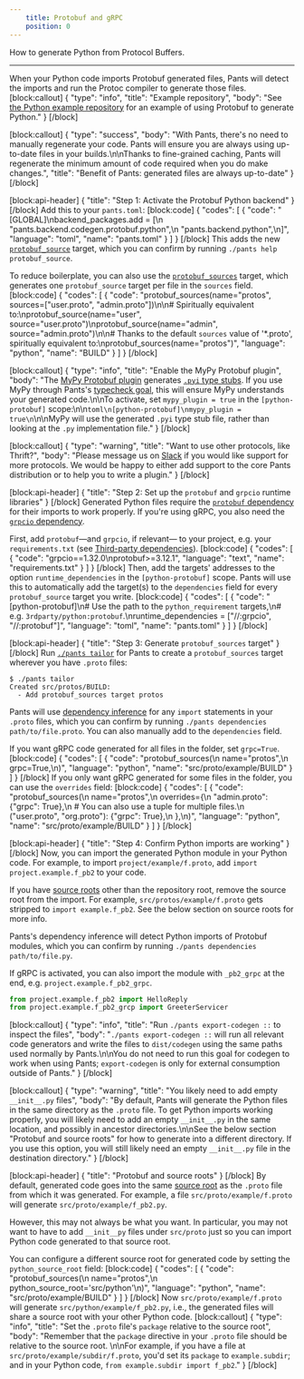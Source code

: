 ```yaml
---
    title: Protobuf and gRPC
    position: 0
---
```


How to generate Python from Protocol Buffers.

---

When your Python code imports Protobuf generated files, Pants will detect the imports and run the Protoc compiler to generate those files.
[block:callout]
{
  "type": "info",
  "title": "Example repository",
  "body": "See [the Python example repository](https://github.com/pantsbuild/example-python) for an example of using Protobuf to generate Python."
}
[/block]

[block:callout]
{
  "type": "success",
  "body": "With Pants, there's no need to manually regenerate your code. Pants will ensure you are always using up-to-date files in your builds.\n\nThanks to fine-grained caching, Pants will regenerate the minimum amount of code required when you do make changes.",
  "title": "Benefit of Pants: generated files are always up-to-date"
}
[/block]

[block:api-header]
{
  "title": "Step 1: Activate the Protobuf Python backend"
}
[/block]
Add this to your `pants.toml`:
[block:code]
{
  "codes": [
    {
      "code": "[GLOBAL]\nbackend_packages.add = [\n  \"pants.backend.codegen.protobuf.python\",\n  \"pants.backend.python\",\n]",
      "language": "toml",
      "name": "pants.toml"
    }
  ]
}
[/block]
This adds the new [`protobuf_source`](doc:reference-protobuf_source) target, which you can confirm by running `./pants help protobuf_source`. 

To reduce boilerplate, you can also use the [`protobuf_sources`](doc:reference-protobuf_sources) target, which generates one `protobuf_source` target per file in the `sources` field.
[block:code]
{
  "codes": [
    {
      "code": "protobuf_sources(name=\"protos\", sources=[\"user.proto\", \"admin.proto\"])\n\n# Spiritually equivalent to:\nprotobuf_source(name=\"user\", source=\"user.proto\")\nprotobuf_source(name=\"admin\", source=\"admin.proto\")\n\n# Thanks to the default `sources` value of '*.proto', spiritually equivalent to:\nprotobuf_sources(name=\"protos\")",
      "language": "python",
      "name": "BUILD"
    }
  ]
}
[/block]

[block:callout]
{
  "type": "info",
  "title": "Enable the MyPy Protobuf plugin",
  "body": "The [MyPy Protobuf plugin](https://github.com/dropbox/mypy-protobuf) generates [`.pyi` type stubs](https://mypy.readthedocs.io/en/stable/stubs.html). If you use MyPy through Pants's [typecheck goal](doc:python-typecheck-goal), this will ensure MyPy understands your generated code.\n\nTo activate, set `mypy_plugin = true` in the `[python-protobuf]` scope:\n\n```toml\n[python-protobuf]\nmypy_plugin = true\n```\n\nMyPy will use the generated `.pyi` type stub file, rather than looking at the `.py` implementation file."
}
[/block]

[block:callout]
{
  "type": "warning",
  "title": "Want to use other protocols, like Thrift?",
  "body": "Please message us on [Slack](doc:community) if you would like support for more protocols. We would be happy to either add support to the core Pants distribution or to help you to write a plugin."
}
[/block]

[block:api-header]
{
  "title": "Step 2: Set up the `protobuf` and `grpcio` runtime libraries"
}
[/block]
Generated Python files require the [`protobuf` dependency](https://pypi.org/project/protobuf/) for their imports to work properly. If you're using gRPC, you also need the [`grpcio` dependency](https://pypi.org/project/grpcio/).

First, add `protobuf`—and `grpcio`, if relevant— to your project, e.g. your `requirements.txt` (see [Third-party dependencies](doc:python-third-party-dependencies)).
[block:code]
{
  "codes": [
    {
      "code": "grpcio==1.32.0\nprotobuf>=3.12.1",
      "language": "text",
      "name": "requirements.txt"
    }
  ]
}
[/block]
Then, add the targets' addresses to the option `runtime_dependencies` in the `[python-protobuf]` scope. Pants will use this to automatically add the target(s) to the `dependencies` field for every `protobuf_source` target you write.
[block:code]
{
  "codes": [
    {
      "code": "[python-protobuf]\n# Use the path to the `python_requirement` targets,\n# e.g. `3rdparty/python:protobuf`.\nruntime_dependencies = [\"//:grpcio\", \"//:protobuf\"]",
      "language": "toml",
      "name": "pants.toml"
    }
  ]
}
[/block]

[block:api-header]
{
  "title": "Step 3: Generate `protobuf_sources` target"
}
[/block]
Run [`./pants tailor`](doc:create-initial-build-files) for Pants to create a `protobuf_sources` target wherever you have `.proto` files:

```
$ ./pants tailor
Created src/protos/BUILD:
  - Add protobuf_sources target protos
```

Pants will use [dependency inference](doc:targets) for any `import` statements in your `.proto` files, which you can confirm by running `./pants dependencies path/to/file.proto`. You can also manually add to the `dependencies` field.

If you want gRPC code generated for all files in the folder, set `grpc=True`.
[block:code]
{
  "codes": [
    {
      "code": "protobuf_sources(\n    name=\"protos\",\n    grpc=True,\n)",
      "language": "python",
      "name": "src/proto/example/BUILD"
    }
  ]
}
[/block]
If you only want gRPC generated for some files in the folder, you can use the `overrides` field:
[block:code]
{
  "codes": [
    {
      "code": "protobuf_sources(\n    name=\"protos\",\n    overrides={\n        \"admin.proto\": {\"grpc\": True},\n        # You can also use a tuple for multiple files.\n        (\"user.proto\", \"org.proto\"): {\"grpc\": True},\n    },\n)",
      "language": "python",
      "name": "src/proto/example/BUILD"
    }
  ]
}
[/block]

[block:api-header]
{
  "title": "Step 4: Confirm Python imports are working"
}
[/block]
Now, you can import the generated Python module in your Python code. For example, to import `project/example/f.proto`, add `import project.example.f_pb2` to your code. 

If you have [source roots](doc:source-roots) other than the repository root, remove the source root from the import. For example, `src/protos/example/f.proto` gets stripped to `import example.f_pb2`. See the below section on source roots for more info.

Pants's dependency inference will detect Python imports of Protobuf modules, which you can confirm by running `./pants dependencies path/to/file.py`.

If gRPC is activated, you can also import the module with `_pb2_grpc` at the end, e.g. `project.example.f_pb2_grpc`.

```python
from project.example.f_pb2 import HelloReply
from project.example.f_pb2_grcp import GreeterServicer
```
[block:callout]
{
  "type": "info",
  "title": "Run `./pants export-codegen ::` to inspect the files",
  "body": "`./pants export-codegen ::` will run all relevant code generators and write the files to `dist/codegen` using the same paths used normally by Pants.\n\nYou do not need to run this goal for codegen to work when using Pants; `export-codegen` is only for external consumption outside of Pants."
}
[/block]

[block:callout]
{
  "type": "warning",
  "title": "You likely need to add empty `__init__.py` files",
  "body": "By default, Pants will generate the Python files in the same directory as the `.proto` file. To get Python imports working properly, you will likely need to add an empty `__init__.py` in the same location, and possibly in ancestor directories.\n\nSee the below section \"Protobuf and source roots\" for how to generate into a different directory. If you use this option, you will still likely need an empty `__init__.py` file in the destination directory."
}
[/block]

[block:api-header]
{
  "title": "Protobuf and source roots"
}
[/block]
By default, generated code goes into the same [source root](doc:source-roots) as the `.proto` file from which it was generated. For example, a file `src/proto/example/f.proto` will generate `src/proto/example/f_pb2.py`. 

However, this may not always be what you want. In particular, you may not want to have to add `__init__py` files under `src/proto` just so you can import Python code generated to that source root.

You can configure a different source root for generated code by setting the `python_source_root` field:
[block:code]
{
  "codes": [
    {
      "code": "protobuf_sources(\n    name=\"protos\",\n    python_source_root='src/python'\n)",
      "language": "python",
      "name": "src/proto/example/BUILD"
    }
  ]
}
[/block]
Now `src/proto/example/f.proto` will generate `src/python/example/f_pb2.py`, i.e., the generated files will share a source root with your other Python code.
[block:callout]
{
  "type": "info",
  "title": "Set the `.proto` file's `package` relative to the source root",
  "body": "Remember that the `package` directive in your `.proto` file should be relative to the source root. \n\nFor example, if you have a file at `src/proto/example/subdir/f.proto`, you'd set its `package` to `example.subdir`; and in your Python code, `from example.subdir import f_pb2`."
}
[/block]